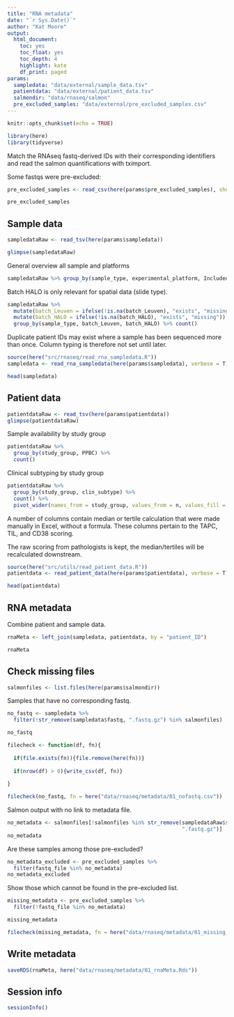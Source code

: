 ```yaml
---
title: "RNA metadata"
date: "`r Sys.Date()`"
author: "Kat Moore"
output: 
  html_document:
    toc: yes
    toc_float: yes
    toc_depth: 4
    highlight: kate
    df_print: paged
params:
  sampledata: "data/external/sample_data.tsv"
  patientdata: "data/external/patient_data.tsv"
  salmondir: "data/rnaseq/salmon"
  pre_excluded_samples: "data/external/pre_excluded_samples.csv"
---
```


```r
knitr::opts_chunk$set(echo = TRUE)
```

```r
library(here)
library(tidyverse)
```

Match the RNAseq fastq-derived IDs with their corresponding identifiers and read the salmon quantifications with tximport.

Some fastqs were pre-excluded:

```r
pre_excluded_samples <- read_csv(here(params$pre_excluded_samples), show_col_types = F)

pre_excluded_samples
```

## Sample data

```r
sampledataRaw <- read_tsv(here(params$sampledata))
```

```r
glimpse(sampledataRaw)
```

General overview all sample and platforms

```r
sampledataRaw %>% group_by(sample_type, experimental_platform, Included) %>% count()
```

Batch HALO is only relevant for spatial data (slide type).

```r
sampledataRaw %>% 
  mutate(batch_Leuven = ifelse(!is.na(batch_Leuven), "exists", "missing")) %>%
  mutate(batch_HALO = ifelse(!is.na(batch_HALO), "exists", "missing")) %>% 
  group_by(sample_type, batch_Leuven, batch_HALO) %>% count()
```

Duplicate patient IDs may exist where a sample has been sequenced more than once. Column typing is therefore not set until later.

```r
source(here("src/rnaseq/read_rna_sampledata.R"))
sampledata <- read_rna_sampledata(here(params$sampledata), verbose = T)
```

```r
head(sampledata)
```

## Patient data

```r
patientdataRaw <- read_tsv(here(params$patientdata))
glimpse(patientdataRaw)
```

Sample availability by study group

```r
patientdataRaw %>%
  group_by(study_group, PPBC) %>%
  count()
```

Clinical subtyping by study group

```r
patientdataRaw %>%
  group_by(study_group, clin_subtype) %>%
  count() %>%
  pivot_wider(names_from = study_group, values_from = n, values_fill = 0)
```

A number of columns contain median or tertile calculation that were made manually in Excel, without a formula. These columns pertain to the TAPC, TIL, and CD38 scoring. 

The raw scoring from pathologists is kept, the median/tertiles will be recalculated downstream.

```r
source(here("src/utils/read_patient_data.R"))
patientdata <- read_patient_data(here(params$patientdata), verbose = T)
```

```r
head(patientdata)
```

## RNA metadata

Combine patient and sample data.

```r
rnaMeta <- left_join(sampledata, patientdata, by = "patient_ID")

rnaMeta
```

## Check missing files

```r
salmonfiles <- list.files(here(params$salmondir))
```

Samples that have no corresponding fastq.

```r
no_fastq <- sampledata %>%
  filter(!str_remove(sampledata$fastq, ".fastq.gz") %in% salmonfiles)

no_fastq

filecheck <- function(df, fn){
  
  if(file.exists(fn)){file.remove(here(fn))}
  
  if(nrow(df) > 0){write_csv(df, fn)}
  
}

filecheck(no_fastq, fn = here("data/rnaseq/metadata/01_nofastq.csv"))
```

Salmon output with no link to metadata file.

```r
no_metadata <- salmonfiles[!salmonfiles %in% str_remove(sampledataRaw$sample_ID,
                                                        ".fastq.gz")]
no_metadata
```

Are these samples among those pre-excluded?

```r
no_metadata_excluded <- pre_excluded_samples %>%
  filter(fastq_file %in% no_metadata)
no_metadata_excluded
```

Show those which cannot be found in the pre-excluded list.

```r
missing_metadata <- pre_excluded_samples %>%
  filter(!fastq_file %in% no_metadata)

missing_metadata

filecheck(missing_metadata, fn = here("data/rnaseq/metadata/01_missing_metdata.csv"))
```

## Write metadata

```r
saveRDS(rnaMeta, here("data/rnaseq/metadata/01_rnaMeta.Rds"))
```

## Session info

```r
sessionInfo()
```

